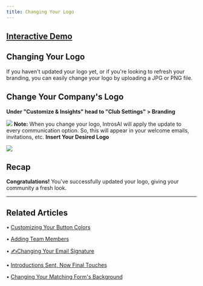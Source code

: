 ```yaml
---
title: Changing Your Logo
---
```


[Interactive Demo](https://intros-ai.navattic.com/hj3s0ntm)
-----------------------------------------------------------
## Changing Your Logo


If you haven't updated your logo yet, or if you're looking to refresh your branding, you can easily change your logo by uploading a JPG or PNG file.

Change Your Company's Logo
--------------------------

**Under "Customize & Insights" head to "Club Settings" > Branding**

![](/images/logo1.png)
<Note>
**Note:** When you change your logo, IntrosAI will apply the update to every communication option. So, this will appear in your welcome emails, invitations, etc.
</Note>
**Insert Your Desired Logo**

![](/images/logo2.png)

Recap
-----

**Congratulations!** You've successfully updated your logo, giving your community a fresh look.

* * *

## Related Articles

• [Customizing Your Button Colors](/branding-best-practices/customizing-button-color)

• [Adding Team Members](/branding-best-practices/adding-team-members)

• [✍Changing Your Email Signature](/branding-best-practices/changing-email-signature)

• [Introductions Sent, Now Final Touches](/getting-started/final-touches)

• [Changing Your Matching Form's Background](/branding-best-practices/change-matching-forms-background)

